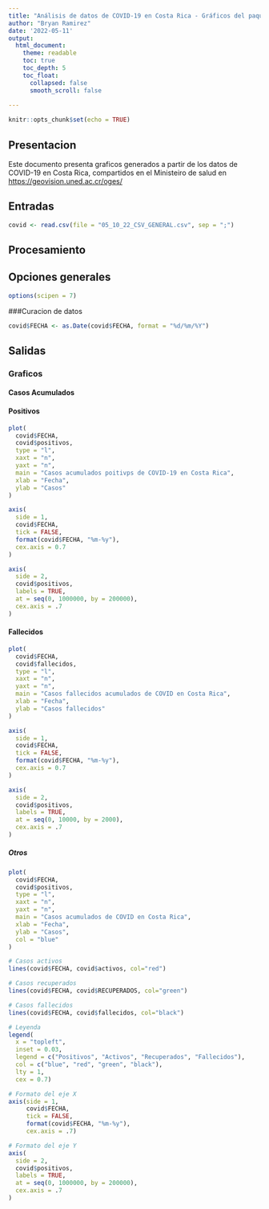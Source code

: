 ---
title: "Análisis de datos de COVID-19 en Costa Rica - Gráficos del paquete base"
author: "Bryan Ramirez"
date: '2022-05-11'
output:
  html_document:
    theme: readable    
    toc: true
    toc_depth: 5
    toc_float:
      collapsed: false
      smooth_scroll: false
  
---

```{r setup, include=FALSE}
knitr::opts_chunk$set(echo = TRUE)
```

## Presentacion  
Este documento presenta graficos generados a partir de los datos de COVID-19 en Costa Rica, compartidos en el Ministeiro de salud en [https://geovision.uned.ac.cr/oges/](https://geovision.uned.ac.cr/oges/)


## Entradas  
```{r carga-datos}
covid <- read.csv(file = "05_10_22_CSV_GENERAL.csv", sep = ";")
```


## Procesamiento  

## Opciones generales  
```{r opciones-generales}
options(scipen = 7)
```

###Curacion de datos
```{r conversion-fecha}
covid$FECHA <- as.Date(covid$FECHA, format = "%d/%m/%Y")
```


## Salidas  

### Graficos  

#### Casos Acumulados  

#### Positivos  

```{r Casos-Positivos_acumulados}
plot(
  covid$FECHA,
  covid$positivos,
  type = "l", 
  xaxt = "n",
  yaxt = "n",
  main = "Casos acumulados poitivps de COVID-19 en Costa Rica",
  xlab = "Fecha",
  ylab = "Casos"
)

axis(
  side = 1,
  covid$FECHA,
  tick = FALSE,
  format(covid$FECHA, "%m-%y"), 
  cex.axis = 0.7
)

axis(
  side = 2,
  covid$positivos,
  labels = TRUE,  
  at = seq(0, 1000000, by = 200000),
  cex.axis = .7
)

```

#### Fallecidos

```{r casos-fallecidos}
plot(
  covid$FECHA,
  covid$fallecidos,
  type = "l",
  xaxt = "n",
  yaxt = "n",
  main = "Casos fallecidos acumulados de COVID en Costa Rica",
  xlab = "Fecha",
  ylab = "Casos fallecidos"
)

axis(
  side = 1,
  covid$FECHA,
  tick = FALSE,
  format(covid$FECHA, "%m-%y"), 
  cex.axis = 0.7
)

axis(
  side = 2,
  covid$positivos,
  labels = TRUE,  
  at = seq(0, 10000, by = 2000),
  cex.axis = .7
)
```

##### Otros  

```{r casos-otros-acumulados}
plot(
  covid$FECHA,
  covid$positivos,
  type = "l",
  xaxt = "n",
  yaxt = "n",
  main = "Casos acumulados de COVID en Costa Rica",
  xlab = "Fecha",
  ylab = "Casos",
  col = "blue"
)

# Casos activos
lines(covid$FECHA, covid$activos, col="red")

# Casos recuperados
lines(covid$FECHA, covid$RECUPERADOS, col="green")

# Casos fallecidos
lines(covid$FECHA, covid$fallecidos, col="black")

# Leyenda
legend(
  x = "topleft",
  inset = 0.03,
  legend = c("Positivos", "Activos", "Recuperados", "Fallecidos"),
  col = c("blue", "red", "green", "black"),
  lty = 1,
  cex = 0.7)

# Formato del eje X
axis(side = 1,
     covid$FECHA,
     tick = FALSE,
     format(covid$FECHA, "%m-%y"),
     cex.axis = .7)

# Formato del eje Y
axis(
  side = 2,
  covid$positivos,
  labels = TRUE,  
  at = seq(0, 1000000, by = 200000),
  cex.axis = .7
)
```

